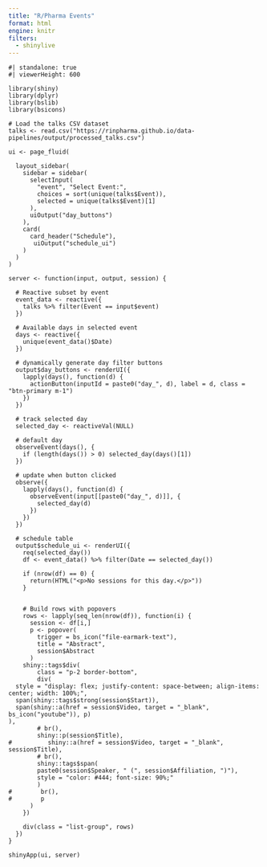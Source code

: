 ```yaml
---
title: "R/Pharma Events"
format: html
engine: knitr
filters:
  - shinylive
---
```


```shinylive-r
#| standalone: true
#| viewerHeight: 600

library(shiny)
library(dplyr)
library(bslib)
library(bsicons)

# Load the talks CSV dataset
talks <- read.csv("https://rinpharma.github.io/data-pipelines/output/processed_talks.csv")

ui <- page_fluid(
  
  layout_sidebar(
    sidebar = sidebar(
      selectInput(
        "event", "Select Event:",
        choices = sort(unique(talks$Event)),
        selected = unique(talks$Event)[1]
      ),
      uiOutput("day_buttons")
    ),
    card(
      card_header("Schedule"),
       uiOutput("schedule_ui")
    )
  )
)

server <- function(input, output, session) {
  
  # Reactive subset by event
  event_data <- reactive({
    talks %>% filter(Event == input$event)
  })
  
  # Available days in selected event
  days <- reactive({
    unique(event_data()$Date)
  })
  
  # dynamically generate day filter buttons
  output$day_buttons <- renderUI({
    lapply(days(), function(d) {
      actionButton(inputId = paste0("day_", d), label = d, class = "btn-primary m-1")
    })
  })
  
  # track selected day
  selected_day <- reactiveVal(NULL)
  
  # default day
  observeEvent(days(), {
    if (length(days()) > 0) selected_day(days()[1])
  })
  
  # update when button clicked
  observe({
    lapply(days(), function(d) {
      observeEvent(input[[paste0("day_", d)]], {
        selected_day(d)
      })
    })
  })
  
  # schedule table
  output$schedule_ui <- renderUI({
    req(selected_day())
    df <- event_data() %>% filter(Date == selected_day())
    
    if (nrow(df) == 0) {
      return(HTML("<p>No sessions for this day.</p>"))
    }
    
    
    # Build rows with popovers
    rows <- lapply(seq_len(nrow(df)), function(i) {
      session <- df[i,]
      p <- popover(
        trigger = bs_icon("file-earmark-text"),
        title = "Abstract",
        session$Abstract
      )
    shiny::tags$div(
        class = "p-2 border-bottom",
        div(
  style = "display: flex; justify-content: space-between; align-items: center; width: 100%;",
  span(shiny::tags$strong(session$Start)),
  span(shiny::a(href = session$Video, target = "_blank", bs_icon("youtube")), p)
),
        # br(),
        shiny::p(session$Title),
#          shiny::a(href = session$Video, target = "_blank", session$Title),
        # br(),
        shiny::tags$span(
        paste0(session$Speaker, " (", session$Affiliation, ")"),
        style = "color: #444; font-size: 90%;"
        )
#        br(),
#        p
      )
    })
    
    div(class = "list-group", rows)
  })
}

shinyApp(ui, server)
```